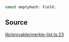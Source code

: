 ```ts
const emptyHash: Field;
```

## Source

[lib/provable/merkle-list.ts:23](https://github.com/o1-labs/o1js/blob/1ed4125b454628ef1e3e4d32dd416718a59702b8/src/lib/provable/merkle-list.ts#L23)
